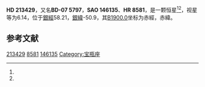 {{Starbox begin
| name = HD 213429
}}
{{Starbox observe
| epoch = [[J2000.0|J2000.0]]
| constell = {{星座名待查}}<ref name=SIMBAD>{{cite web
 | url=http://simbad.u-strasbg.fr/simbad/sim-id?Ident=HR+8581
 | title=Pulsating variable Star
 | publisher=Centre de Données astronomiques de Strasbourg
 | work=SIMBAD
 | accessdate=2012-07-13
 | archive-date=2016-03-17
 | archive-url=https://web.archive.org/web/20160317074852/http://simbad.u-strasbg.fr/simbad/sim-id?Ident=HR+8581
 | dead-url=no
 }}</ref><ref name=DATA>{{cite web
 | url=http://vizier.u-strasbg.fr/viz-bin/VizieR-5?-out.add=.&-source=5050&-corr=PK=HR&-out.max=9999&HR=8581
 | title=VizieR Detailed Page
 | accessdate=2012-07-13
 | archive-date=2016-03-05
 | archive-url=https://web.archive.org/web/20160305041612/http://vizier.u-strasbg.fr/viz-bin/VizieR-5?-out.add=.&-source=5050&-corr=PK=HR&-out.max=9999&HR=8581
 | dead-url=no
 }}</ref>
| 星官 = 
| ra = {{RA|22|31|18.4}}<ref name=SIMBAD /><ref name=DATA />
| dec = {{DEC|-6|33|18}}<ref name=SIMBAD /><ref name=DATA />
| appmag_v = 6.14<ref name=SIMBAD /><ref name=DATA />
}}
{{Starbox character
| class = F7V<ref name=SIMBAD /><ref name=DATA />
| b-v = 0.56<ref name=SIMBAD /><ref name=DATA />
| u-b = 0.06<ref name=SIMBAD /><ref name=DATA />
| r-i = <ref name=SIMBAD /><ref name=DATA />
| variable = 
}}
{{Starbox astrometry
| radial_v = 0.06
| prop_mo_ra = -6
| parallax = 0.044
| p_error = 
}}
{{Starbox catalog
| names =BD-07 5797，[[SAO星表|SAO]] 146135，[[HD星表|HD]] 213429，[[HR星表|HR]] 8581}}
{{Starbox reference |Simbad=HR+8581}}
{{Starbox end}}

'''HD 213429'''，又名'''BD-07 5797'''，'''SAO 146135'''、'''HR 8581'''，是一颗恒星<ref name=SIMBAD /><ref name=DATA />，视星等为6.14，位于[[銀道座標系|銀經]]58.21，[[銀道座標系|銀緯]]-50.9，其[[B1900.0|B1900.0]]坐标为赤經{{RA|22|26|3.6}}，赤緯{{DEC|-7|-50.9|55}}。

== 参考文献 ==
{{reflist}}

{{star-stub}}

[[Category:HD和HDE天體|213429]]
[[Category:HR天體|8581]]
[[Category:SAO天體|146135]]
[[Category:宝瓶座|Category:宝瓶座]]